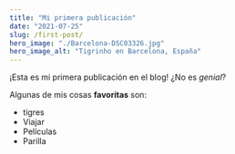 ```yaml
---
title: "Mi primera publicación"
date: "2021-07-25"
slug: /first-post/
hero_image: "./Barcelona-DSC03326.jpg"
hero_image_alt: "Tigrinho en Barcelona, España"
---
```


¡Esta es mi primera publicación en el blog! ¿No es *genial*?

Algunas de mis cosas **favoritas** son:

* tigres
* Viajar
* Películas
* Parilla
